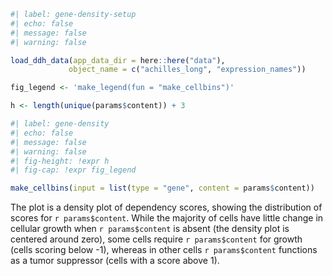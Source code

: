 ```r
#| label: gene-density-setup
#| echo: false
#| message: false
#| warning: false

load_ddh_data(app_data_dir = here::here("data"),
             object_name = c("achilles_long", "expression_names"))

fig_legend <- 'make_legend(fun = "make_cellbins")'

h <- length(unique(params$content)) + 3
```

```r
#| label: gene-density
#| echo: false
#| message: false
#| warning: false
#| fig-height: !expr h
#| fig-cap: !expr fig_legend

make_cellbins(input = list(type = "gene", content = params$content))

```
The plot is a density plot of dependency scores, showing the distribution of scores for `r params$content`. While the majority of cells have little change in cellular growth when `r params$content` is absent (the density plot is centered around zero), some cells require `r params$content` for growth (cells scoring below -1), whereas in other cells `r params$content` functions as a tumor suppressor (cells with a score above 1).  